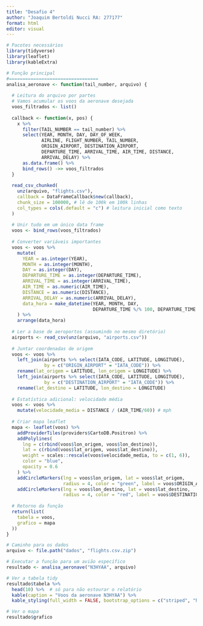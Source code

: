 ---
title: "Desafio 4"
author: "Joaquim Bertoldi Nucci RA: 277177"
format: html
editor: visual
---

```{r}
# Pacotes necessários
library(tidyverse)
library(leaflet)
library(kableExtra)
```

```{r}
# Função principal
#=================================
analisa_aeronave <- function(tail_number, arquivo) {
  
  # Leitura do arquivo por partes
  # Vamos acumular os voos da aeronave desejada
  voos_filtrados <- list()
  
  callback <- function(x, pos) {
    x %>%
      filter(TAIL_NUMBER == tail_number) %>%
      select(YEAR, MONTH, DAY, DAY_OF_WEEK,
             AIRLINE, FLIGHT_NUMBER, TAIL_NUMBER,
             ORIGIN_AIRPORT, DESTINATION_AIRPORT,
             DEPARTURE_TIME, ARRIVAL_TIME, AIR_TIME, DISTANCE,
             ARRIVAL_DELAY) %>%
      as.data.frame() %>%
      bind_rows() ->> voos_filtrados
  }
  
  read_csv_chunked(
    unz(arquivo, "flights.csv"),
    callback = DataFrameCallback$new(callback),
    chunk_size = 100000, # lê de 100k em 100k linhas
    col_types = cols(.default = "c") # leitura inicial como texto
  )
  
  # Unir tudo em um único data frame
  voos <- bind_rows(voos_filtrados)
  
  # Converter variáveis importantes
  voos <- voos %>%
    mutate(
      YEAR = as.integer(YEAR),
      MONTH = as.integer(MONTH),
      DAY = as.integer(DAY),
      DEPARTURE_TIME = as.integer(DEPARTURE_TIME),
      ARRIVAL_TIME = as.integer(ARRIVAL_TIME),
      AIR_TIME = as.numeric(AIR_TIME),
      DISTANCE = as.numeric(DISTANCE),
      ARRIVAL_DELAY = as.numeric(ARRIVAL_DELAY),
      data_hora = make_datetime(YEAR, MONTH, DAY,
                                DEPARTURE_TIME %/% 100, DEPARTURE_TIME %% 100)
    ) %>%
    arrange(data_hora)
  
  # Ler a base de aeroportos (assumindo no mesmo diretório)
  airports <- read_csv(unz(arquivo, "airports.csv"))
  
  # Juntar coordenadas de origem
  voos <- voos %>%
    left_join(airports %>% select(IATA_CODE, LATITUDE, LONGITUDE),
              by = c("ORIGIN_AIRPORT" = "IATA_CODE")) %>%
    rename(lat_origem = LATITUDE, lon_origem = LONGITUDE) %>%
    left_join(airports %>% select(IATA_CODE, LATITUDE, LONGITUDE),
              by = c("DESTINATION_AIRPORT" = "IATA_CODE")) %>%
    rename(lat_destino = LATITUDE, lon_destino = LONGITUDE)
  
  # Estatística adicional: velocidade média
  voos <- voos %>%
    mutate(velocidade_media = DISTANCE / (AIR_TIME/60)) # mph
  
  # Criar mapa leaflet
  mapa <- leaflet(voos) %>%
    addProviderTiles(providers$CartoDB.Positron) %>%
    addPolylines(
      lng = c(rbind(voos$lon_origem, voos$lon_destino)),
      lat = c(rbind(voos$lat_origem, voos$lat_destino)),
      weight = scales::rescale(voos$velocidade_media, to = c(1, 6)),
      color = "blue",
      opacity = 0.6
    ) %>%
    addCircleMarkers(lng = voos$lon_origem, lat = voos$lat_origem,
                     radius = 4, color = "green", label = voos$ORIGIN_AIRPORT) %>%
    addCircleMarkers(lng = voos$lon_destino, lat = voos$lat_destino,
                     radius = 4, color = "red", label = voos$DESTINATION_AIRPORT)
  
  # Retorno da função
  return(list(
    tabela = voos,
    grafico = mapa
  ))
}
```

```{r}
# Caminho para os dados
arquivo <- file.path("dados", "flights.csv.zip")

# Executar a função para um avião específico
resultado <- analisa_aeronave("N3HYAA", arquivo)

# Ver a tabela tidy
resultado$tabela %>%
  head(10) %>%  # só para não estourar o relatório
  kable(caption = "Voos da aeronave N3HYAA") %>%
  kable_styling(full_width = FALSE, bootstrap_options = c("striped", "hover"))

# Ver o mapa
resultado$grafico
```
